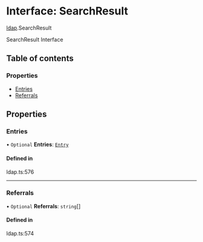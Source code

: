 # Interface: SearchResult

[ldap](/templates/protocols/javascript/modules/ldap).SearchResult

SearchResult Interface

## Table of contents

### Properties

- [Entries](/templates/protocols/javascript/modules/ldap.SearchResult#entries)
- [Referrals](/templates/protocols/javascript/modules/ldap.SearchResult#referrals)

## Properties

### Entries

• `Optional` **Entries**: [`Entry`](/templates/protocols/javascript/modules/ldap.Entry)

#### Defined in

ldap.ts:576

___

### Referrals

• `Optional` **Referrals**: `string`[]

#### Defined in

ldap.ts:574
